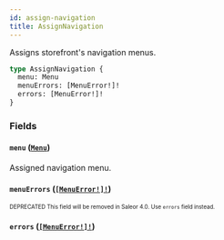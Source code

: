 ```yaml
---
id: assign-navigation
title: AssignNavigation
---
```


Assigns storefront's navigation menus.

```graphql
type AssignNavigation {
  menu: Menu
  menuErrors: [MenuError!]!
  errors: [MenuError!]!
}
```

### Fields

#### `menu` ([`Menu`](/developer/api-reference/objects/menu.mdx))

Assigned navigation menu.

#### `menuErrors` ([`[MenuError!]!`](/developer/api-reference/objects/menu-error.mdx))

<sub><sup><span className="deprecatedTag">DEPRECATED</span> This field will be removed in Saleor 4.0. Use `errors` field instead.</sup></sub>

#### `errors` ([`[MenuError!]!`](/developer/api-reference/objects/menu-error.mdx))
